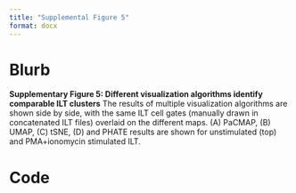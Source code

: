 ```yaml
---
title: "Supplemental Figure 5"
format: docx
---
```


# Blurb

**Supplementary Figure 5: Different visualization algorithms identify comparable ILT clusters** The results of multiple visualization algorithms are shown side by side, with the same ILT cell gates (manually drawn in concatenated ILT files) overlaid on the different maps. (A) PaCMAP, (B) UMAP, (C) tSNE, (D) and PHATE results are shown for unstimulated (top) and PMA+ionomycin stimulated ILT.

# Code